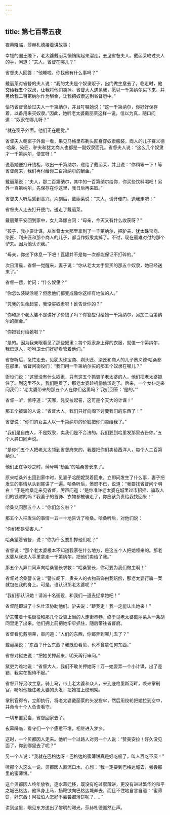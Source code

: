 ```yaml
---
---
---
```

title: 第七百零五夜
---






夜幕降临，莎赫札德接着讲故事：





幸福的国王陛下，老太婆戴丽莱悄悄爬起来溜走，去见省督夫人。戴丽莱吻过夫人的手，问道：“夫人，省督在哪儿？”

省督夫人回答：“他睡啦。你找他有什么事吗？”

戴丽莱对省督的夫人说：“我的丈夫是个奴隶贩子，出门做生意去了。临走时，他交给我五个奴隶，让我将他们卖掉。省督大人遇见我，愿以一千第纳尔买下来，并另给我二百第纳尔作为酬金，让我把奴隶送到省督府中。”

恰巧省督曾给过夫人一千第纳尔，并且叮嘱她说：“这一千第纳尔，你好好保存着，以备用来买奴隶。”因此，她听老太婆戴丽莱这样一说，信以为真，随口问道：“奴隶在哪儿呀？”

“就在窗子外面，他们正在睡觉。”

省督夫人朝窗子外面一看，果见马格里布剃头匠身穿奴隶服装，商人的儿子赛义德·哈桑、染匠、驴夫和犹太商人也都是一副奴隶面孔。省督夫人说：“这么几个奴隶才一千第纳尔，便宜呀！”

说着她便打开钱柜，取出一千第纳尔，递给了戴丽莱，并且说：“你稍等一下！等省督醒来，我们再付给你二百第纳尔的酬金。”

戴丽莱说：“夫人，那二百第纳尔，其中的一百第纳尔给你，你买些饮料喝吧！另外一百第纳尔，先保存在你这里，我日后再来取。”

省督夫人听后感到高兴。片刻后，戴丽莱说：“夫人，请开便门，送我走吧！”

省督夫人走去打开便门，送走了戴丽莱。

戴丽莱平安回到家中，女儿泽娜白问：“母亲，今天又有什么收获呀？”

“孩子，我小耍计谋，从省督太太那里拿到了一千第纳尔，把驴夫、犹太珠宝商、染匠、剃头匠和那个商人的儿子，都当作奴隶卖掉了。不过，现在最难对付的那个驴夫。因为他认识我。”

“母亲，你坐下休息一下吧！瓦罐并不是每一次都能保证不打碎的。”

次日清晨，省督一觉醒来，妻子说：“你从老太太手里买的那五个奴隶，她已经送来了。”

省督一愣，忙问：“什么奴隶？”

“你怎么装糊涂呢？但愿他们都变成像你这样有地位的人。”

“凭我的生命起誓，我没买奴隶呀！谁告诉你的？”

“你和那个老太婆不是讲好了价钱了吗？你答应付给她一千第纳尔，另加二百第纳尔的酬金。”

“你把钱付给她啦？”

“是的。因为我亲眼看见了那些奴隶；每个奴隶身上穿的衣服，就值一个第纳尔。我已派人，吩咐卫士们好好看管着他们。”

省督听后，急忙走去，见犹太珠宝商、剃头匠、染匠和商人的儿子赛义德·哈桑都在那里。省督问衙役们：“我们用一千第纳尔买的那五个奴隶在哪儿？”

衙役们说：“这里没有什么奴隶，只有这五个抓骗子老太婆的人，他们把老太婆抓住了。到这里不久，我们睡着了，那老太婆趁机偷偷溜走了。后来，一个女仆走来问我们：‘老太婆带来的那五个人在你们这里吗？’我们回答：‘是的。’”

省督一听，惊呼道：“天哪，凭安拉起誓，这可是个天大的计谋！”

那五个被骗的人说：“省督大人，我们只好向阁下讨要我们的东西了！”

省督说：“你们的女主人以一千第纳尔的价钱把你们卖给我了。”

“我们是自由人，不是奴隶，卖我们是不合法的。我们要到哈里发那里去告你。”五个人异口同声说。

“是你们五个人把老太太领到省督府来的，我要把你们卖给西洋人，每个人二百第纳尔。”

他们正在争吵之时，绰号叫“劫匪”的哈桑警长来了。

原来哈桑外出回到家中时，见妻子哈图妮哭着回来，立即问发生了什么事，妻子把发生的事情从头到尾讲了一遍。哈桑听后，愤怒不已，说道：“我要找省督问个明白！”于是哈桑走来见省督，厉声问道：“是你准许老太婆在城里过市招摇、骗取人们的钱财的吗？我妻子的首饰、衣物都被骗走了，你应该负责给我找回来！”

哈桑又问那五个人：“你们怎么啦？”

那五个人把发生的事情一五一十地告诉了哈桑。哈桑听后，对他们说：

“你们都是受害人。”

哈桑望着省督，说：“你为什么要扣押他们呢？”

省督说：“那个老太婆根本不知道我家在什么地方，是这五个人把她领来的。那老太婆从我夫人手里拿走一千第纳尔，把他们卖给了我。”

那五个人异口同声向哈桑警长求救：“哈桑警长，你可要为我们做主啊！”

省督对哈桑警长说：“警长阁下，贵夫人的衣物首饰由我赔偿，那老太婆行骗一案就包在我的身上。可是，谁认识那老太婆呢？”

“我们都认识她！请派十名衙役，和我们一道去捉拿她吧！”

省督随即派了十名壮汉协助他们。驴夫说：“跟我走！我一定能认出她来！”

驴夫带着十名衙役和那几个受骗上当的人走街串巷，终于见老太婆戴丽莱从一条胡同里走了出来。他们拥上前把她牢牢抓住，随后带往省督府。

省督看见戴丽莱，审问道：“人们的东西，你都弄到哪儿去了？”

戴丽莱说：“东西？什么东西？我既没看见，也不曾拿任何东西。”

省督对狱吏说：“把她关押起来，明天再行审问。”

狱吏为难地说：“省督大人，我们不敢关押她呀！万一她耍弄一个小计谋，出了差错，我实在担待不起。”

省督只好另改主意，骑上马，带上老太婆和众人，来到底格里斯河畔，唤来掌刑官，吩咐他拴住老太婆的头发，把她拉上绞刑架。

掌刑官得令，立即执行，将老太婆戴丽莱的头发拴牢，然后用绞轮把她拉到空中，并命令十个人负责看守。

一切布置妥当，省督回家去了。

夜幕降临，看守们一个个疲惫不堪，相继进入梦乡。

这时，一个贝都因人走来。他听一个过路人对另一个人说：“赞美安拉！好久没见面了，你到哪里去了呢？”

另一个人说：“我就在巴格达呀！巴格达的蜜薄饼真是好吃极了，叫人百吃不厌！”

听那个人这么一说，贝都因人直流口水，心想：“我一定要到巴格达城去，尝尝那里的蜜薄饼。”

这个贝都因人终年放牧，逐水草迁移，既没有吃过蜜薄饼，更没有进过繁华的和平之城巴格达。他纵身上马，扬鞭欲向巴格达城奔去，而且不住地自言自语：“蜜薄饼，好东西！阿拉伯人怎好不尝尝蜜薄饼呢？……”





讲到这里，眼见东方透出了黎明的曙光，莎赫札德戛然止声。